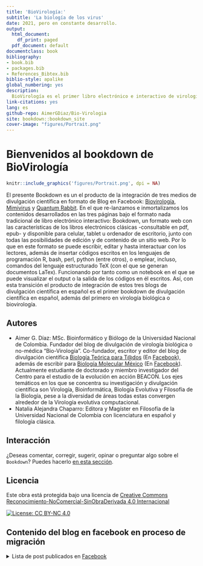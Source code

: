 ```yaml
--- 
title: 'BioVirología:'
subtitle: 'La biología de los virus'
date: 2021, pero en constante desarrollo.
output:
  html_document:
    df_print: paged
  pdf_document: default
documentclass: book
bibliography:
- book.bib
- packages.bib
- References_Bibtex.bib
biblio-style: apalike
global_numbering: yes
description: 
  BioVirología es el primer libro electrónico e interactivo de virología biológica y el primero de divulgación científica en español empleando el formato de libros Bookdown.
link-citations: yes
lang: es
github-repo: AimerGDiaz/Bio-Virologia
site: bookdown::bookdown_site
cover-image: "figures/Portrait.png"
---
```

<!--date: "`r format(Sys.time(), '%B %d, %Y')`"-->
<!-- Launch the bookdown to bookdown website 
follow 
https://bookdown.org/home/about/ 
-

Publish as a website 
https://rpubs.com/colleengerrity/bookdown-website-tutorial

Nice previous books as reference 
https://github.com/moderndive/ModernDive_book/
https://moderndive.com/index.html

Add a nicer beginning 
https://stackoverflow.com/questions/57075704/insert-multiple-pages-before-body-with-bookdown 
file.create('git/.nojekyll')
options(knitr.duplicate.label = "allow")

-->
# Bienvenidos al bookdown de BioVirología {-}

```r
knitr::include_graphics('figures/Portrait.png', dpi = NA)
```

El presente Bookdown es un el producto de la integración de tres medios de divulgación científica en formato de Blog en Facebook: [Biovirología](https://www.facebook.com/BioViral/), [Mimivirus](https://www.facebook.com/Mimivirus-100736401569015) y [Quantum Rabbit](https://www.facebook.com/Medicina88). En el que re-lanzamos e inmortalizamos los contenidos desarrollados en las tres páginas bajo el formato nada tradicional de libro electrónico interactivo: Bookdown, un formato web con las características de los libros electrónicos clásicas -consultable en pdf, epub- y disponible para celular, tablet u ordenador de escritorio, junto con todas las posibilidades de edición y de contenido de un sitio web. Por lo que en este formato se puede escribir, editar y hasta interactuar con los lectores, además de insertar códigos escritos en los lenguajes de programación R, bash, perl, python (entre otros), o emplear, incluso, comandos del lenguaje estructurado TeX (con el que se generan documentos LaTex). Funcionando por tanto como un notebook en el que se puede visualizar el output o la salida de los códigos en él escritos. Así, con esta transición  el producto de integración de estos tres blogs de divulgación científica en español es el primer bookdown de divulgación científica en español, además del primero en virología biológica o biovirología.

## Autores {-}

* Aimer G. Díaz: MSc. Bioinformático y Biólogo de la Universidad Nacional de Colombia. Fundador del blog de divulgación de virología biológica o no-médica "Bio-Virología". Co-fundador, escritor y editor del blog de divulgación científica [Biología Teórica para T@dos](https://bioteorica.wixsite.com/bioteorica/blog) (En [Facebook](https://www.facebook.com/BioTeoricaParaTodos/)), además de escribir para [Biología Molecular México](http://www.biologiamolecularmexico.com/) (En [Facebook](https://www.facebook.com/biologiamolecularmexico/)). Actualmente estudiante de doctorado y miembro investigador del Centro para el estudio de la evolución en acción BEACON. Los ejes temáticos en los que se concentra su investigación y divulgación científica son Virología, Bioinformática, Biología Evolutiva y Filosofía de la Biología, pese a la diversidad de áreas todas estas convergen alrededor de la Virología evolutiva computacional. 
<!--
* Víctor Parra Avellaneda:


* Roberto Nájera:

-->
* Natalia Alejandra Chaparro: Editora y Magíster en Filosofía de la Universidad Nacional de Colombia con licenciatura en español y filología clásica. 

## Interacción {-}

¿Deseas comentar, corregir, sugerir, opinar o preguntar algo sobre el `Bookdown`? Puedes hacerlo [en esta sección](https://github.com/AimerGDiaz/Bio-Virologia/discussions/10). 

## Licencia {-}

Este obra está protegida bajo una licencia de [Creative Commons Reconocimiento-NoComercial-SinObraDerivada 4.0 Internacional](https://creativecommons.org/licenses/by-nc-nd/4.0/deed.es_ES)

[![License: CC BY-NC 4.0](https://img.shields.io/badge/License-CC%20BY--NC%204.0-lightgrey.svg)](https://creativecommons.org/licenses/by-nc/4.0/)

## Contenido del blog en facebook en proceso de migración {-}

<details>
<summary> Lista de post publicados en [Facebook](https://www.facebook.com/permalink.php?story_fbid=174758050915684&id=107088044349352)</summary>


1. Virus que embellecen la primavera. [Bookdown](#vircolor),  [Facebook](https://www.facebook.com/BioViral/posts/166521528808498) 

1. El viroma humano. [Bookdown](#viroma), [Facebook]()

  2.1 El viroma del genoma humano. [Bookdown](#viroma_genoma), [Facebook](https://www.facebook.com/permalink.php?story_fbid=108452037546286&id=107088044349352)

  2.2 ¿Somos híbridos entre virus y humanos?  [Bookdown](#hybrids), [Facebook](https://www.facebook.com/BioViral/posts/152069863586998)

3. ¿Es posible visualizar viriones o virus? [Bookdown](#viralSigns)

  3.1 Podemos ver los síntomas que causa su infección en los Tulipanes [Bookdown](#tulipomania), [Facebook](https://www.facebook.com/permalink.php?story_fbid=116167563441400&id=107088044349352)

4. Metafísica y Virología: Los virus desde la ontología de Procesos [Bookdown](#metafisica), [Facebook](https://www.facebook.com/permalink.php?story_fbid=137306747994148&id=107088044349352)

5. ¿Qué son los virus? ¿Genes escapados, células reducidas o las primeras células que se dispersan con “semillas”? [Bookdown](#WhatVirusAre), [Facebook](https://www.facebook.com/permalink.php?story_fbid=145223737202449&id=107088044349352)

6. La extinción del virus de la viruela y el optimismo cientificista. [Bookdown](#viruela), [Facebook](https://www.facebook.com/permalink.php?story_fbid=148436860214470&id=107088044349352)

<details>
<summary> 
7. El año del SARS-CoV-2 [Bookdown](#sarscov2) </summary>

  * ¿Siempre tienden los virus emergentes a atenuarse al adaptarse al nuevo huésped?. [Bookdown](), [Facebook](https://www.facebook.com/permalink.php?story_fbid=164436058614550&id=107088044349352) 
     
  + ¿Por qué la letalidad del SARS-CoV-2 es diferente en la segunda ola de la pandemia?. [Bookdown](), [Facebook](https://www.facebook.com/permalink.php?story_fbid=167096031681886&id=107088044349352)
     
  + Rastreando la evolución de virus pandémicos en tiempo real. [Bookdown](), [Facebook](https://www.facebook.com/permalink.php?story_fbid=169322844792538&id=107088044349352)
     
  + SARS-COV-2 no saltó de una sopa. [Bookdown](), [Facebook](https://www.facebook.com/permalink.php?story_fbid=172899017768254&id=107088044349352)
     
  + 40 a 70 años de evolución de SARS-CoV-2 en poblaciones de murciélagos de la provincia de Yunnan, China. [Bookdown](), [Facebook](https://www.facebook.com/permalink.php?story_fbid=173344151057074&id=107088044349352)
     
  + La cuarentena como esfuerzo colectivo e internacional funciona para contener la propagación de SARS-CoV-2. [Bookdown](), [Facebook](https://www.facebook.com/BioViral/videos/810087529531891)
     
  + Más allá del rol anti-inmune de los polímeros de glicano en la proteína Spike del SARS-CoV-2 [Bookdown](), [Facebook](https://www.facebook.com/BioViral/videos/952346028621514/)
     
  + Sindemia, Co-infecciones virales e Interferencia viral. [Bookdown](), [Facebook](https://www.facebook.com/permalink.php?story_fbid=185807143144108&id=107088044349352)
     
  + Hipótesis de Inmunidad basada en Diversidad Poblacional de los grupos ABO (IDP-ABO) [Bookdown](), [Facebook](https://www.facebook.com/permalink.php?story_fbid=188174372907385&id=107088044349352)
     
  + El punto de inflexión y el final de una epidemia en expansión no se puede pronosticar con precisión. [Bookdown](), [Facebook](https://www.facebook.com/permalink.php?story_fbid=191562869235202&id=107088044349352)
     
  + Mecanismo de evasión del reconocimiento del sistema inmune innato mediado por el robo de los antígenos ABO por parte del virus envuelto SARS-CoV-2 [Bookdown](), [Facebook](https://www.facebook.com/BioViral/videos/4039190299441114/)
     
  + Definición y limites de Mutación, Polimorfismo, Infectividad, Virulencia, Patogenicidad e Inmunogenicidad. [Bookdown](), [Facebook](https://www.facebook.com/permalink.php?story_fbid=191978355860320&id=107088044349352)
  
  + Introducción a las vacunas adenovirales contra la COVID-19: 
  
    + ¿Por qué son tan utilizados los Adenovirus en el desarrollo de vacunas? Por Mimivirus  [Bookdown](), [Facebook](https://www.facebook.com/permalink.php?story_fbid=194256785632477&id=107088044349352)
  
    + ¿Por qué la vacuna rusa Sputnik V entró a fase III primero que todas las demás vacunas?. [Bookdown](), [Facebook](https://www.facebook.com/permalink.php?story_fbid=194473115610844&id=107088044349352)

  + Introducción a las vacunas Experimentales basadas en mRNA. [Bookdown](), [Facebook](https://www.facebook.com/permalink.php?story_fbid=195407762184046&id=107088044349352)
     
  + El Nacionalismo de las vacunas  [Bookdown](), [Facebook](https://www.facebook.com/permalink.php?story_fbid=195747918816697&id=107088044349352)
  
  + ¿Podemos confiar en una vacuna desarrollada en menos de 1 año?  [Bookdown](), [Facebook](https://www.facebook.com/permalink.php?story_fbid=210814357310053&id=107088044349352)
  
  + La Sindemia de COVID-19 se enfrentará empleando vacunas de nueva generación.  [Bookdown](), [Facebook](https://www.facebook.com/permalink.php?story_fbid=211176330607189&id=107088044349352)

  + ¿Cómo se ha reducido el tiempo para producir la vacuna contra la COVID-19 de 5 o 10 años a menos de 1 año?  [Bookdown](), [Facebook](https://www.facebook.com/BioViral/videos/437319657293716/)
  
  + El origen del virus SARS-CoV-2 es natural, pero el ser humano propició las condiciones ambientales para que este, y otros virus, emerjan.  [Bookdown](), [Facebook](https://www.facebook.com/permalink.php?story_fbid=215833596808129&id=107088044349352)
  
  + Reporte del significado de la sustitución E484K de la proteína Spike.  [Bookdown](), [Facebook](https://www.facebook.com/permalink.php?story_fbid=238010707923751&id=107088044349352)
  
    + ¿Cuándo una mutación cobra interés para los científicos?, ¿Cuándo cobra interés para el público en general?. [Bookdown](), [Facebook](https://www.facebook.com/permalink.php?story_fbid=238575207867301&id=107088044349352)
    
    + Clasificación, semejanzas y diferencias entre los dos tipos de vectores de las principales vacunas contra COVID-19. [Bookdown](), [Facebook](https://www.facebook.com/permalink.php?story_fbid=241254277599394&id=107088044349352)
    
  + Primeros resultados de la vacunación masiva con BNT162b2 de Pfizer/Biontech en Israel. [Bookdown](), [Facebook](https://www.facebook.com/permalink.php?story_fbid=244379250620230&id=107088044349352)
  
  + La vacuna Gam-COVID-Vac tiene una eficacia del 91,6% (N= 19866 voluntarios) y de 91,8% en mayores de 60 años (N = 2144), datos preliminares. [Bookdown](), [Facebook](https://www.facebook.com/permalink.php?story_fbid=249885460069609&id=107088044349352)
  
  + La eficacia de las vacunas adenovirales varia en función de la incidencia y el tipo de adenovirus circulantes de cada región. [Bookdown](), [Facebook](https://www.facebook.com/permalink.php?story_fbid=250473223344166&id=107088044349352)
  
  + Los hábitos de higiene y distanciamiento social adquiridos por la Sindemia de COVID-19 tienen el potencial de afectar el microbioma humano. [Bookdown](), [Facebook](https://www.facebook.com/permalink.php?story_fbid=257922015932620&id=107088044349352)
     
  + Primeros reportes sobre la respuesta inmune celular o mediada por células T frente a las nuevas variantes de SARS-CoV-2.[Bookdown](), [Facebook](https://www.facebook.com/permalink.php?story_fbid=258465985878223&id=107088044349352)
  
  + ¿Cómo se asignan los nombres para los nuevos linajes de SARS-CoV-2?. [Bookdown](), [Facebook](https://www.facebook.com/BioViral/videos/841733049886877/)
  
  + Eficacia y características de 9 vacunas contra COVID-19. [Bookdown](), [Facebook](https://www.facebook.com/permalink.php?story_fbid=267375121653976&id=107088044349352)
  
  + La eficacia y la efectividad de una vacuna NO es lo mismo. [Bookdown](), [Facebook](https://www.facebook.com/permalink.php?story_fbid=285011853223636&id=107088044349352)
  
  + "Test rápidos de antígenos para detectar a los más contagiosos" [Bookdown](), [Facebook](https://www.facebook.com/permalink.php?story_fbid=285058139885674&id=107088044349352)
  
  + ¿Requieren regulación basada en evidencia los esfuerzos de confinamiento?.  [Bookdown](), [Facebook](https://www.facebook.com/BioViral/videos/442313850196495/)
  
  + ¿Cómo se evitó la pandemia de SRAS en el 2002, enfermedad causada por el coronavirus SARS-CoV?. [Bookdown](), [Facebook](https://www.facebook.com/BioViral/posts/155212829939368)
  
  + ¿Qué falló en el control de la pandemia de COVID-19 causada por SARS-CoV-2?  [Bookdown](), [Facebook](https://www.facebook.com/BioViral/posts/171521324975185)
  
  + El virus SARS-CoV-2 NO causa el fenómeno de "Amplificación de la infección dependiente de anticuerpos". [Bookdown](), [Facebook](https://www.facebook.com/BioViral/posts/175339871259997)
  
  + Las manifestaciones masivas no aumentan dramáticamente la tasa de contagios de COVID-19. [Bookdown](), [Facebook](https://www.facebook.com/BioViral/posts/175382534589064)
  
  + La vacuna de mRNA "CVnCoV" termo-resistente y de alto rendimiento de CureVac. [Bookdown](), [Facebook](https://www.facebook.com/BioViral/posts/185658043561513)
  
  + ¿Por qué las vacunas intramusculares no previenen el contagio de COVID-19?. [Bookdown](), [Facebook](https://www.facebook.com/BioViral/posts/201146022012715)
  
  + La efectividad de la vacuna de Sinovac en el mundo real es mucho mejor que la eficacia reportada en los ensayos clínicos: Del 51% al 67%. [Bookdown](), [Facebook](https://www.facebook.com/BioViral/posts/202619181865399) 
  
  + "¡Refuerzo de BNT162b2 (Pfizer/BioNTech), aún no gracias!". [Bookdown](), [Facebook](https://www.facebook.com/BioViral/posts/206887918105192)
</details>

8. Geometría de viriones los sólidos platónicos de la naturaleza. [Bookdown]()

  8.1 Adenovirus y sus viriones de geometría poliédrica T=25. [Bookdown](), [Facebook](https://www.facebook.com/permalink.php?story_fbid=162961568761999&id=107088044349352)

9.  Monitoreo de la evolución de SARS-CoV-2 en tiempo real [Bookdown]()

  9.1 Evolución en tiempo real por selección natural en SARS-CoV-2. [Bookdown](), [Facebook](https://www.facebook.com/permalink.php?story_fbid=176697107388445&id=107088044349352)
  
  9.2 Indicios de convergencia evolutiva por selección natural en tres linajes de SARS-CoV-2 portadores de la variante N501Y. [Bookdown](), [Facebook](https://www.facebook.com/permalink.php?story_fbid=249352400122915&id=107088044349352)
  
  9.3 Homenaje Virológico a Charles Robert Darwin por su cumpleaños número 212 (12 de Febrero de 1809). [Bookdown](), [Facebook](https://www.facebook.com/permalink.php?story_fbid=257534675971354&id=107088044349352)
  
  9.4 Evolución de Cuasiespecies. [Bookdown](), [Facebook](https://www.facebook.com/BioViral/posts/180308757429775)
  
  9.5 Del árbol evolutivo de SARS-CoV-2 siguen brotando nuevas ramas. Lo que no significa necesariamente que las vacunas ya no funcionen. [Bookdown](), [Facebook](https://www.facebook.com/BioViral/posts/200426228751361)
  
  9.6 Tasa de propagación, primeros reportes del efecto sobre las vacunas de la variante Delta y la falsa concepción de progreso en la evolución del SARS-CoV-2. [Bookdown](), [Facebook](https://www.facebook.com/BioViral/posts/213300734130577)
  
10.  Mimivirus y el descubrimiento de virus gigantes (por Víctor Avellaneda). [Bookdown](), [Facebook](https://www.facebook.com/permalink.php?story_fbid=148814966843326&id=107088044349352)

11. El árbol de la vida debe incluir a los virus tanto en su raíz y sus ramas. [Bookdown]()

  11.1 LUCA como comunidad heterogénea de linajes. [Bookdown](), [Facebook](https://www.facebook.com/permalink.php?story_fbid=180759156982240&id=107088044349352)

  11.2 Nada escapa de los virus, ni siquiera ellos mismos. [Bookdown](), [Facebook](https://www.facebook.com/permalink.php?story_fbid=216494243408731&id=107088044349352)

  11.3 La hipótesis del origen viral del ADN. [Bookdown](), [Facebook](https://www.facebook.com/BioViral/posts/218632920264025)
  
12. Mutualismo entre organismos celulares y virales [Bookdown]()

  12.1 Los virus gigantes Coanovirus podrían otorgar a sus huéspedes heterótrofos Coanoflagelados capacidades foto-heterotróficas.[Bookdown](), [Facebook](https://www.facebook.com/permalink.php?story_fbid=184190396639116&id=107088044349352)
  
13. El intercambio de especies entre el Viejo y el Nuevo Mundo. [Bookdown](), [Facebook](https://www.facebook.com/permalink.php?story_fbid=184862273238595&id=107088044349352)

14. Los Virus como entidades hipervariables a nivel de la biología molecular. 

  14.1  La Belleza, excepcionalidad y diversidad de los genomas virales. [Bookdown](), [Facebook](https://www.facebook.com/permalink.php?story_fbid=193816995676456&id=107088044349352)
  
  14.2 ¿Qué son los genes superpuestos?. [Bookdown](), [Facebook](https://www.facebook.com/permalink.php?story_fbid=215736123484543&id=107088044349352)

15.  El Dilema Inmunológico del Origen de la Placenta en Mamíferos. [Bookdown]()

  15.1 El origen viral de la placenta:  la historia sobre cómo en el trofoblasto proteínas derivadas de retrovirus permiten la invasión del endometrio materno. [Bookdown](), [Facebook](https://fb.watch/3nTBh_kCbc/)
  
  15.2 La proteína de origen viral, Sincitina-1, confiere capacidad inmunosupresora y permite la invasión del endometrio materno. [Bookdown](), [Facebook](https://fb.watch/47zn4aTTy9/)

16. Ecología viral. [Bookdown]()

  16.1. Los virus gobiernan el clima oceánico mundial. [Bookdown](), [Facebook](https://www.facebook.com/BioViral/videos/2866496176923128/)
  
17. La extraña y estrecha relación entre los virus y los ARNs de transferencia. [Bookdown]()

  17.1 La bacteria sintética Syn61 (*E. coli*) es el primer organismo inmune a cualquier infección viral. [Bookdown](), [Facebook](https://www.facebook.com/BioViral/posts/177374761056508)
  
18. Sistemas de inmunidad antiviral de origen viral [Bookdown]()

  18.1. Cas-9 filmado en acción a escala y tiempo real mediante microscopia de fuerza atómica de alta velocidad. [Bookdown](), [Facebook](https://www.facebook.com/BioViral/posts/191468236313827)
  
19. Domesticación viral y el kit de herramientas del biólogo molecular [Bookdown]() 

  19.1  ¿Qué papel juega el virus de la hepatitis B en la vacuna contra la malaria "RTS,S"? [Bookdown][#malariaVaccine][Facebook]()

</details>